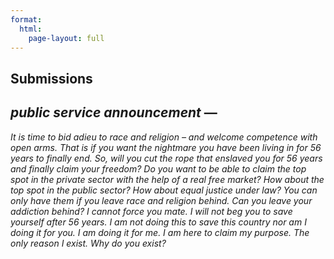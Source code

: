 ```yaml
---
format: 
  html:
    page-layout: full
---
```

:::{.box .bs-right}

# Submissions
:::

:::{.box .bs-bottom}

## *public service announcement* ---  


*It is time to bid adieu to race and religion -- and welcome competence with open arms. That is if you want the nightmare you have been living in for 56 years to finally end. So, will you cut the rope that enslaved you for 56 years and finally claim your freedom? Do you want to be able to claim the top spot in the private sector with the help of a real free market? How about the top spot in the public sector? How about equal justice under law? You can only have them if you leave race and religion behind. Can you leave your addiction behind? I cannot force you mate. I will not beg you to save yourself after 56 years. I am not doing this to save this country nor am I doing it for you. I am doing it for me. I am here to claim my purpose. The only reason I exist. Why do you exist?*


:::

